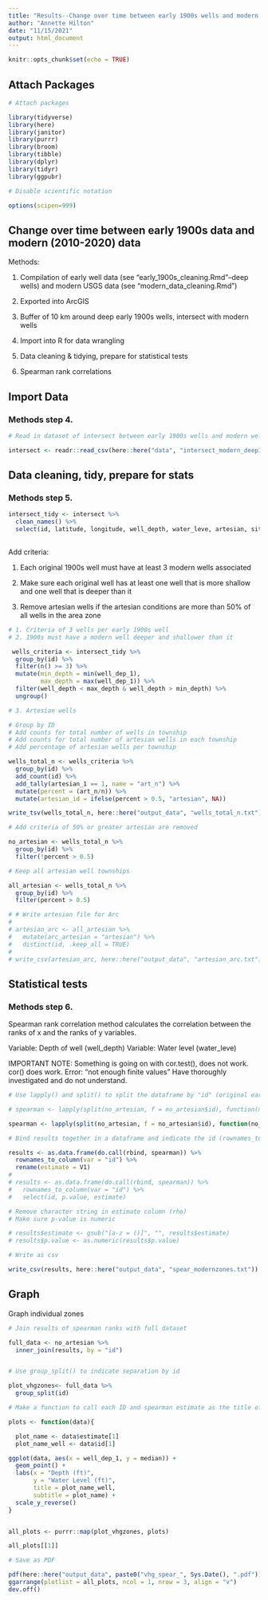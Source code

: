 ```yaml
---
title: "Results--Change over time between early 1900s wells and modern conditions (2010-2020)"
author: "Annette Hilton"
date: "11/15/2021"
output: html_document
---
```


```r
knitr::opts_chunk$set(echo = TRUE)
```

## Attach Packages

```r
# Attach packages 

library(tidyverse)
library(here)
library(janitor)
library(purrr)
library(broom)
library(tibble)
library(dplyr)
library(tidyr)
library(ggpubr)

# Disable scientific notation 

options(scipen=999)
```


## Change over time between early 1900s data and modern (2010-2020) data 

Methods: 

1. Compilation of early well data (see "early_1900s_cleaning.Rmd"--deep wells) and modern USGS data (see "modern_data_cleaning.Rmd")

2. Exported into ArcGIS

3. Buffer of 10 km around deep early 1900s wells, intersect with modern wells 

4. Import into R for data wrangling 

5. Data cleaning & tidying, prepare for statistical tests 

6. Spearman rank correlations 


## Import Data 

### Methods step 4. 

```r
# Read in dataset of intersect between early 1900s wells and modern wells within 10 km distance 

intersect <- readr::read_csv(here::here("data", "intersect_modern_deep1900s.txt"))

```

## Data cleaning, tidy, prepare for stats 

### Methods step 5. 

```r

intersect_tidy <- intersect %>% 
  clean_names() %>% 
  select(id, latitude, longitude, well_depth, water_leve, artesian, site_no, well_dep_1, median, artesian_1, latitude_1, longitud_1)
  

```

Add criteria: 

1. Each original 1900s well must have at least 3 modern wells associated 

2. Make sure each original well has at least one well that is more shallow and one well that is deeper than it 

3. Remove artesian wells if the artesian conditions are more than 50% of all wells in the area zone 
 

```r
# 1. Criteria of 3 wells per early 1900s well  
# 2. 1900s must have a modern well deeper and shallower than it 

 wells_criteria <- intersect_tidy %>% 
  group_by(id) %>% 
  filter(n() >= 3) %>% 
  mutate(min_depth = min(well_dep_1), 
         max_depth = max(well_dep_1)) %>% 
  filter(well_depth < max_depth & well_depth > min_depth) %>% 
  ungroup()

```

```r
# 3. Artesian wells 

# Group by ID 
# Add counts for total number of wells in township
# Add counts for total number of artesian wells in each township 
# Add percentage of artesian wells per township 

wells_total_n <- wells_criteria %>% 
  group_by(id) %>% 
  add_count(id) %>% 
  add_tally(artesian_1 == 1, name = "art_n") %>% 
  mutate(percent = (art_n/n)) %>% 
  mutate(artesian_id = ifelse(percent > 0.5, "artesian", NA))

write_tsv(wells_total_n, here::here("output_data", "wells_total_n.txt"))

# Add criteria of 50% or greater artesian are removed 

no_artesian <- wells_total_n %>% 
  group_by(id) %>% 
  filter(!percent > 0.5)

# Keep all artesian well townships 

all_artesian <- wells_total_n %>% 
  group_by(id) %>% 
  filter(percent > 0.5)

# # Write artesian file for Arc 
# 
# artesian_arc <- all_artesian %>% 
#   mutate(arc_artesian = "artesian") %>% 
#   distinct(id, .keep_all = TRUE)
# 
# write_csv(artesian_arc, here::here("output_data", "artesian_arc.txt"))

```

## Statistical tests 

### Methods step 6. 

Spearman rank correlation method calculates the correlation between the ranks of x and the ranks of y variables. 

Variable: Depth of well (well_depth)
Variable: Water level (water_leve)


IMPORTANT NOTE: Something is going on with cor.test(), does not work. cor() does work. Error: "not enough finite values" Have thoroughly investigated and do not understand. 

```r
# Use lapply() and split() to split the dataframe by "id" (original early 1900s well) and then iterate the cor.test function for each group (one original 1900s well and modern wells associated)

# spearman <- lapply(split(no_artesian, f = no_artesian$id), function(no_artesian) cor.test(no_artesian$median, no_artesian$well_dep_1, method = "spearman", exact = FALSE))

spearman <- lapply(split(no_artesian, f = no_artesian$id), function(no_artesian) cor(no_artesian$median, no_artesian$well_dep_1, method = "spearman"))

# Bind results together in a dataframe and indicate the id (rownames_to_column())

results <- as.data.frame(do.call(rbind, spearman)) %>% 
  rownames_to_column(var = "id") %>% 
  rename(estimate = V1)
# 
# results <- as.data.frame(do.call(rbind, spearman)) %>% 
#   rownames_to_column(var = "id") %>% 
#   select(id, p.value, estimate)

# Remove character string in estimate column (rho)
# Make sure p-value is numeric 

# results$estimate <- gsub("[a-z = ()]", "", results$estimate)
# results$p.value <- as.numeric(results$p.value)

# Write as csv 

write_csv(results, here::here("output_data", "spear_modernzones.txt"))

```

## Graph 

Graph individual zones 

```r

# Join results of spearman ranks with full dataset 

full_data <- no_artesian %>% 
  inner_join(results, by = "id")


# Use group_split() to indicate separation by id

plot_vhgzones<- full_data %>%
  group_split(id)

# Make a function to call each ID and spearman estimate as the title of the graph

plots <- function(data){

  plot_name <- data$estimate[1]
  plot_name_well <- data$id[1]

ggplot(data, aes(x = well_dep_1, y = median)) +
  geom_point() +
  labs(x = "Depth (ft)",
       y = "Water Level (ft)",
       title = plot_name_well, 
       subtitle = plot_name) +
  scale_y_reverse()
}


all_plots <- purrr::map(plot_vhgzones, plots)

all_plots[[1]]

# Save as PDF

pdf(here::here("output_data", paste0("vhg_spear_", Sys.Date(), ".pdf")), height = 11, width = 8.5)
ggarrange(plotlist = all_plots, ncol = 1, nrow = 3, align = "v")
dev.off()
```


